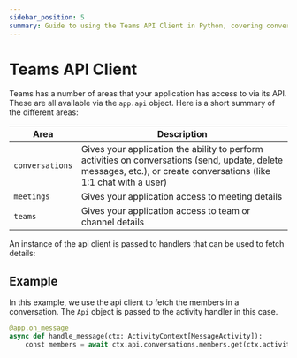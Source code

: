 ```yaml
---
sidebar_position: 5
summary: Guide to using the Teams API Client in Python, covering conversation management, meeting access, and team/channel operations through the app.Api object, with examples of both handler-based and proactive API usage.
---
```


# Teams API Client

Teams has a number of areas that your application has access to via its API. These are all available via the `app.api` object. Here is a short summary of the different areas:

| Area | Description |
|------|-------------|
| `conversations` | Gives your application the ability to perform activities on conversations (send, update, delete messages, etc.), or create conversations (like 1:1 chat with a user) |
| `meetings` | Gives your application access to meeting details |
| `teams` | Gives your application access to team or channel details |


An instance of the api client is passed to handlers that can be used to fetch details:

## Example

In this example, we use the api client to fetch the members in a conversation. The `Api` object is passed to the activity handler in this case.

```python
@app.on_message
async def handle_message(ctx: ActivityContext[MessageActivity]):
    const members = await ctx.api.conversations.members.get(ctx.activity.conversation.id)
```
